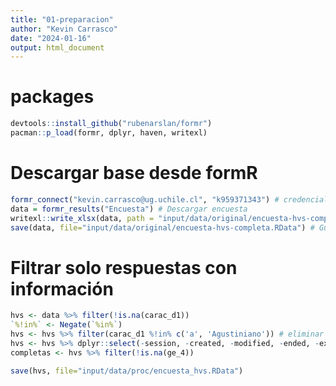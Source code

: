 ```yaml
---
title: "01-preparacion"
author: "Kevin Carrasco"
date: "2024-01-16"
output: html_document
---
```


# packages

```r
devtools::install_github("rubenarslan/formr")
pacman::p_load(formr, dplyr, haven, writexl)
```


# Descargar base desde formR

```r
formr_connect("kevin.carrasco@ug.uchile.cl", "k959371343") # credenciales FormR
data = formr_results("Encuesta") # Descargar encuesta
writexl::write_xlsx(data, path = "input/data/original/encuesta-hvs-completa.xlsx") # Guardar en xlsx
save(data, file="input/data/original/encuesta-hvs-completa.RData") # Guardar en RData
```

# Filtrar solo respuestas con información

```r
hvs <- data %>% filter(!is.na(carac_d1))
`%!in%` <- Negate(`%in%`)
hvs <- hvs %>% filter(carac_d1 %!in% c('a', 'Agustiniano')) # eliminar dos casos de etapa prueba
hvs <- hvs %>% dplyr::select(-session, -created, -modified, -ended, -expired, -start_01, -hva, -ha, -ge)
completas <- hvs %>% filter(!is.na(ge_4))

save(hvs, file="input/data/proc/encuesta_hvs.RData")
```





